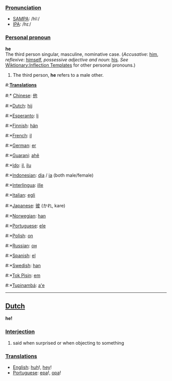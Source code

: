 ===[[Pronunciation]]===
*[[w:SAMPA|SAMPA]]: /hI:/
*[[w:IPA|IPA]]: /hɪː/

===[[Personal pronoun]]===
'''he'''<br>
The third person singular, masculine, nominative case. (''Accusative'': [[him]],  ''reflexive'': [[himself]], ''possessive adjective and noun'': [[his]]. ''See'' [[Wiktionary:Inflection Templates]] for other personal pronouns.) 


# The third person, '''he''' refers to a male other.

#:'''[[Translation]]s'''
#:* [[Chinese]]: [[他]]
#:*[[Dutch]]: [[hij]]
#:*[[Esperanto]]: [[li]]
#:*[[Finnish]]: [[hän]]
#:*[[French]]: [[il]]
#:*[[German]]: [[er]]
#:*[[Guarani]]: [[ahẽ]]
#:*[[Ido]]: [[il]], [[ilu]]
#:*[[Indonesian]]: [[dia]] / [[ia]] (both male/female)
#:*[[Interlingua]]: [[ille]]
#:*[[Italian]]: [[egli]]
#:*[[Japanese]]: [[彼]] (かれ, kare)
#:*[[Norwegian]]: [[han]]
#:*[[Portuguese]]: [[ele]]
#:*[[Polish]]: [[on]]
#:*[[Russian]]: [[он]]
#:*[[Spanish]]: [[el]]
#:*[[Swedish]]: [[han]]
#:*[[Tok Pisin]]: [[em]]
#:*[[Tupinambá]]: [[a'e]]

----

==[[Dutch]]==

'''he!'''

===[[Interjection]]===

# said when surprised or when objecting to something

===[[Translation]]s===
*[[English]]: [[huh]]!, [[hey]]!
*[[Portuguese]]: [[epa]]!, [[opa]]!
